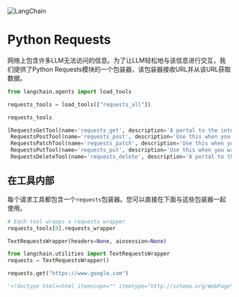 

<Head>
  <script>
    {
      `(function() {
         var _hmt = _hmt || [];
(function() {
  var hm = document.createElement("script");
  hm.src = "https://hm.baidu.com/hm.js?e60fb290e204e04c5cb6f79b0ac1e697";
  var s = document.getElementsByTagName("script")[0]; 
  s.parentNode.insertBefore(hm, s);
})();
       })();`
    }
  </script>
</Head>

![LangChain](https://pica.zhimg.com/50/v2-56e8bbb52aa271012541c1fe1ceb11a2_r.gif)



Python Requests
=================


网络上包含许多LLM无法访问的信息。为了让LLM轻松地与该信息进行交互，我们提供了Python Requests模块的一个包装器，该包装器接收URL并从该URL获取数据。
```  python
from langchain.agents import load_tools

requests_tools = load_tools(["requests_all"])

```

```  python
requests_tools

```

```  python
[RequestsGetTool(name='requests_get', description='A portal to the internet. Use this when you need to get specific content from a website. Input should be a  url (i.e. https://www.google.com). The output will be the text response of the GET request.', args_schema=None, return_direct=False, verbose=False, callbacks=None, callback_manager=None, requests_wrapper=TextRequestsWrapper(headers=None, aiosession=None)),
 RequestsPostTool(name='requests_post', description='Use this when you want to POST to a website.\n    Input should be a json string with two keys: "url" and "data".\n    The value of "url" should be a string, and the value of "data" should be a dictionary of \n    key-value pairs you want to POST to the url.\n    Be careful to always use double quotes for strings in the json string\n    The output will be the text response of the POST request.\n    ', args_schema=None, return_direct=False, verbose=False, callbacks=None, callback_manager=None, requests_wrapper=TextRequestsWrapper(headers=None, aiosession=None)),
 RequestsPatchTool(name='requests_patch', description='Use this when you want to PATCH to a website.\n    Input should be a json string with two keys: "url" and "data".\n    The value of "url" should be a string, and the value of "data" should be a dictionary of \n    key-value pairs you want to PATCH to the url.\n    Be careful to always use double quotes for strings in the json string\n    The output will be the text response of the PATCH request.\n    ', args_schema=None, return_direct=False, verbose=False, callbacks=None, callback_manager=None, requests_wrapper=TextRequestsWrapper(headers=None, aiosession=None)),
 RequestsPutTool(name='requests_put', description='Use this when you want to PUT to a website.\n    Input should be a json string with two keys: "url" and "data".\n    The value of "url" should be a string, and the value of "data" should be a dictionary of \n    key-value pairs you want to PUT to the url.\n    Be careful to always use double quotes for strings in the json string.\n    The output will be the text response of the PUT request.\n    ', args_schema=None, return_direct=False, verbose=False, callbacks=None, callback_manager=None, requests_wrapper=TextRequestsWrapper(headers=None, aiosession=None)),
 RequestsDeleteTool(name='requests_delete', description='A portal to the internet. Use this when you need to make a DELETE request to a URL. Input should be a specific url, and the output will be the text response of the DELETE request.', args_schema=None, return_direct=False, verbose=False, callbacks=None, callback_manager=None, requests_wrapper=TextRequestsWrapper(headers=None, aiosession=None))]

```

在工具内部
-------------------

每个请求工具都包含一个`requests`包装器。您可以直接在下面与这些包装器一起使用。

```  python
# Each tool wrapps a requests wrapper
requests_tools[0].requests_wrapper

```

```  python
TextRequestsWrapper(headers=None, aiosession=None)

```

```  python
from langchain.utilities import TextRequestsWrapper
requests = TextRequestsWrapper()

```

```  python
requests.get("https://www.google.com")

```

```  python
'<!doctype html><html itemscope="" itemtype="http://schema.org/WebPage" lang="en"><head><meta content="Search the world\'s information, including webpages, images, videos and more. Google has many special features to help you find exactly what you\'re looking for." name="description"><meta content="noodp" name="robots"><meta content="text/html; charset=UTF-8" http-equiv="Content-Type"><meta content="/images/branding/googleg/1x/googleg_standard_color_128dp.png" itemprop="image"><title>Google</title><script nonce="MXrF0nnIBPkxBza4okrgPA">(function(){window.google={kEI:\'TA9QZOa5EdTakPIPuIad-Ac\',kEXPI:\'0,1359409,6059,206,4804,2316,383,246,5,1129120,1197768,626,380097,16111,28687,22431,1361,12319,17581,4997,13228,37471,7692,2891,3926,213,7615,606,50058,8228,17728,432,3,346,1244,1,16920,2648,4,1528,2304,29062,9871,3194,13658,2980,1457,16786,5803,2554,4094,7596,1,42154,2,14022,2373,342,23024,6699,31123,4568,6258,23418,1252,5835,14967,4333,4239,3245,445,2,2,1,26632,239,7916,7321,60,2,3,15965,872,7830,1796,10008,7,1922,9779,36154,6305,2007,17765,427,20136,14,82,2730,184,13600,3692,109,2412,1548,4308,3785,15175,3888,1515,3030,5628,478,4,9706,1804,7734,2738,1853,1032,9480,2995,576,1041,5648,3722,2058,3048,2130,2365,662,476,958,87,111,5807,2,975,1167,891,3580,1439,1128,7343,426,249,517,95,1102,14,696,1270,750,400,2208,274,2776,164,89,119,204,139,129,1710,2505,320,3,631,439,2,300,1645,172,1783,784,169,642,329,401,50,479,614,238,757,535,717,102,2,739,738,44,232,22,442,961,45,214,383,567,500,487,151,120,256,253,179,673,2,102,2,10,535,123,135,1685,5206695,190,2,20,50,198,5994221,2804424,3311,141,795,19735,1,1,346,5008,7,13,10,24,31,2,39,1,5,1,16,7,2,41,247,4,9,7,9,15,4,4,121,24,23944834,4042142,1964,16672,2894,6250,15739,1726,647,409,837,1411438,146986,23612960,7,84,93,33,101,816,57,532,163,1,441,86,1,951,73,31,2,345,178,243,472,2,148,962,455,167,178,29,702,1856,288,292,805,93,137,68,416,177,292,399,55,95,2566\',kBL:\'hw1A\',kOPI:89978449};google.sn=\'webhp\';google.kHL=\'en\';})();(function(){\nvar h=this||self;function l(){return void 0!==window.google&&void 0!==window.google.kOPI&&0!==window.google.kOPI?window.google.kOPI:null};var m,n=[];function p(a){for(var b;a&&(!a.getAttribute||!(b=a.getAttribute("eid")));)a=a.parentNode;return b||m}function q(a){for(var b=null;a&&(!a.getAttribute||!(b=a.getAttribute("leid")));)a=a.parentNode;return b}function r(a){/^http:/i.test(a)&&"https:"===window.location.protocol&&(google.ml&&google.ml(Error("a"),!1,{src:a,glmm:1}),a="");return a}\nfunction t(a,b,c,d,k){var e="";-1===b.search("&ei=")&&(e="&ei="+p(d),-1===b.search("&lei=")&&(d=q(d))&&(e+="&lei="+d));d="";var g=-1===b.search("&cshid=")&&"slh"!==a,f=[];f.push(["zx",Date.now().toString()]);h._cshid&&g&&f.push(["cshid",h._cshid]);c=c();null!=c&&f.push(["opi",c.toString()]);for(c=0;c<f.length;c++){if(0===c||0<c)d+="&";d+=f[c][0]+"="+f[c][1]}return"/"+(k||"gen_204")+"?atyp=i&ct="+String(a)+"&cad="+(b+e+d)};m=google.kEI;google.getEI=p;google.getLEI=q;google.ml=function(){return null};google.log=function(a,b,c,d,k,e){e=void 0===e?l:e;c||(c=t(a,b,e,d,k));if(c=r(c)){a=new Image;var g=n.length;n[g]=a;a.onerror=a.onload=a.onabort=function(){delete n[g]};a.src=c}};google.logUrl=function(a,b){b=void 0===b?l:b;return t("",a,b)};}).call(this);(function(){google.y={};google.sy=[];google.x=function(a,b){if(a)var c=a.id;else{do c=Math.random();while(google.y[c])}google.y[c]=[a,b];return!1};google.sx=function(a){google.sy.push(a)};google.lm=[];google.plm=function(a){google.lm.push.apply(google.lm,a)};google.lq=[];google.load=function(a,b,c){google.lq.push([[a],b,c])};google.loadAll=function(a,b){google.lq.push([a,b])};google.bx=!1;google.lx=function(){};}).call(this);google.f={};(function(){\ndocument.documentElement.addEventListener("submit",function(b){var a;if(a=b.target){var c=a.getAttribute("data-submitfalse");a="1"===c||"q"===c&&!a.elements.q.value?!0:!1}else a=!1;a&&(b.preventDefault(),b.stopPropagation())},!0);document.documentElement.addEventListener("click",function(b){var a;a:{for(a=b.target;a&&a!==document.documentElement;a=a.parentElement)if("A"===a.tagName){a="1"===a.getAttribute("data-nohref");break a}a=!1}a&&b.preventDefault()},!0);}).call(this);</script><style>#gbar,#guser{font-size:13px;padding-top:1px !important;}#gbar{height:22px}#guser{padding-bottom:7px !important;text-align:right}.gbh,.gbd{border-top:1px solid #c9d7f1;font-size:1px}.gbh{height:0;position:absolute;top:24px;width:100%}@media all{.gb1{height:22px;margin-right:.5em;vertical-align:top}#gbar{float:left}}a.gb1,a.gb4{text-decoration:underline !important}a.gb1,a.gb4{color:#00c !important}.gbi .gb4{color:#dd8e27 !important}.gbf .gb4{color:#900 !important}\n</style><style>body,td,a,p,.h{font-family:arial,sans-serif}body{margin:0;overflow-y:scroll}#gog{padding:3px 8px 0}td{line-height:.8em}.gac_m td{line-height:17px}form{margin-bottom:20px}.h{color:#1558d6}em{font-weight:bold;font-style:normal}.lst{height:25px;width:496px}.gsfi,.lst{font:18px arial,sans-serif}.gsfs{font:17px arial,sans-serif}.ds{display:inline-box;display:inline-block;margin:3px 0 4px;margin-left:4px}input{font-family:inherit}body{background:#fff;color:#000}a{color:#4b11a8;text-decoration:none}a:hover,a:active{text-decoration:underline}.fl a{color:#1558d6}a:visited{color:#4b11a8}.sblc{padding-top:5px}.sblc a{display:block;margin:2px 0;margin-left:13px;font-size:11px}.lsbb{background:#f8f9fa;border:solid 1px;border-color:#dadce0 #70757a #70757a #dadce0;height:30px}.lsbb{display:block}#WqQANb a{display:inline-block;margin:0 12px}.lsb{background:url(/images/nav_logo229.png) 0 -261px repeat-x;border:none;color:#000;cursor:pointer;height:30px;margin:0;outline:0;font:15px arial,sans-serif;vertical-align:top}.lsb:active{background:#dadce0}.lst:focus{outline:none}</style><script nonce="MXrF0nnIBPkxBza4okrgPA">(function(){window.google.erd={jsr:1,bv:1785,de:true};\nvar h=this||self;var k,l=null!=(k=h.mei)?k:1,n,p=null!=(n=h.sdo)?n:!0,q=0,r,t=google.erd,v=t.jsr;google.ml=function(a,b,d,m,e){e=void 0===e?2:e;b&&(r=a&&a.message);if(google.dl)return google.dl(a,e,d),null;if(0>v){window.console&&console.error(a,d);if(-2===v)throw a;b=!1}else b=!a||!a.message||"Error loading script"===a.message||q>=l&&!m?!1:!0;if(!b)return null;q++;d=d||{};b=encodeURIComponent;var c="/gen_204?atyp=i&ei="+b(google.kEI);google.kEXPI&&(c+="&jexpid="+b(google.kEXPI));c+="&srcpg="+b(google.sn)+"&jsr="+b(t.jsr)+"&bver="+b(t.bv);var f=a.lineNumber;void 0!==f&&(c+="&line="+f);var g=\na.fileName;g&&(0<g.indexOf("-extension:/")&&(e=3),c+="&script="+b(g),f&&g===window.location.href&&(f=document.documentElement.outerHTML.split("\\n")[f],c+="&cad="+b(f?f.substring(0,300):"No script found.")));c+="&jsel="+e;for(var u in d)c+="&",c+=b(u),c+="=",c+=b(d[u]);c=c+"&emsg="+b(a.name+": "+a.message);c=c+"&jsst="+b(a.stack||"N/A");12288<=c.length&&(c=c.substr(0,12288));a=c;m||google.log(0,"",a);return a};window.onerror=function(a,b,d,m,e){r!==a&&(a=e instanceof Error?e:Error(a),void 0===d||"lineNumber"in a||(a.lineNumber=d),void 0===b||"fileName"in a||(a.fileName=b),google.ml(a,!1,void 0,!1,"SyntaxError"===a.name||"SyntaxError"===a.message.substring(0,11)||-1!==a.message.indexOf("Script error")?3:0));r=null;p&&q>=l&&(window.onerror=null)};})();</script></head><body bgcolor="#fff"><script nonce="MXrF0nnIBPkxBza4okrgPA">(function(){var src=\'/images/nav_logo229.png\';var iesg=false;document.body.onload = function(){window.n && window.n();if (document.images){new Image().src=src;}\nif (!iesg){document.f&&document.f.q.focus();document.gbqf&&document.gbqf.q.focus();}\n}\n})();</script><div id="mngb"><div id=gbar><nobr><b class=gb1>Search</b> <a class=gb1 href="https://www.google.com/imghp?hl=en&tab=wi">Images</a> <a class=gb1 href="https://maps.google.com/maps?hl=en&tab=wl">Maps</a> <a class=gb1 href="https://play.google.com/?hl=en&tab=w8">Play</a> <a class=gb1 href="https://www.youtube.com/?tab=w1">YouTube</a> <a class=gb1 href="https://news.google.com/?tab=wn">News</a> <a class=gb1 href="https://mail.google.com/mail/?tab=wm">Gmail</a> <a class=gb1 href="https://drive.google.com/?tab=wo">Drive</a> <a class=gb1 style="text-decoration:none" href="https://www.google.com/intl/en/about/products?tab=wh"><u>More</u> &raquo;</a></nobr></div><div id=guser width=100%><nobr><span id=gbn class=gbi></span><span id=gbf class=gbf></span><span id=gbe></span><a href="http://www.google.com/history/optout?hl=en" class=gb4>Web History</a> | <a  href="/preferences?hl=en" class=gb4>Settings</a> | <a target=_top id=gb_70 href="https://accounts.google.com/ServiceLogin?hl=en&passive=true&continue=https://www.google.com/&ec=GAZAAQ" class=gb4>Sign in</a></nobr></div><div class=gbh style=left:0></div><div class=gbh style=right:0></div></div><center><br clear="all" id="lgpd"><div id="lga"><img alt="Google" height="92" src="/images/branding/googlelogo/1x/googlelogo_white_background_color_272x92dp.png" style="padding:28px 0 14px" width="272" id="hplogo"><br><br></div><form action="/search" name="f"><table cellpadding="0" cellspacing="0"><tr valign="top"><td width="25%">&nbsp;</td><td align="center" nowrap=""><input name="ie" value="ISO-8859-1" type="hidden"><input value="en" name="hl" type="hidden"><input name="source" type="hidden" value="hp"><input name="biw" type="hidden"><input name="bih" type="hidden"><div class="ds" style="height:32px;margin:4px 0"><input class="lst" style="margin:0;padding:5px 8px 0 6px;vertical-align:top;color:#000" autocomplete="off" value="" title="Google Search" maxlength="2048" name="q" size="57"></div><br style="line-height:0"><span class="ds"><span class="lsbb"><input class="lsb" value="Google Search" name="btnG" type="submit"></span></span><span class="ds"><span class="lsbb"><input class="lsb" id="tsuid_1" value="I\'m Feeling Lucky" name="btnI" type="submit"><script nonce="MXrF0nnIBPkxBza4okrgPA">(function(){var id=\'tsuid_1\';document.getElementById(id).onclick = function(){if (this.form.q.value){this.checked = 1;if (this.form.iflsig)this.form.iflsig.disabled = false;}\nelse top.location=\'/doodles/\';};})();</script><input value="AOEireoAAAAAZFAdXGKCXWBK5dlWxPhh8hNPQz1s9YT6" name="iflsig" type="hidden"></span></span></td><td class="fl sblc" align="left" nowrap="" width="25%"><a href="/advanced_search?hl=en&amp;authuser=0">Advanced search</a></td></tr></table><input id="gbv" name="gbv" type="hidden" value="1"><script nonce="MXrF0nnIBPkxBza4okrgPA">(function(){var a,b="1";if(document&&document.getElementById)if("undefined"!=typeof XMLHttpRequest)b="2";else if("undefined"!=typeof ActiveXObject){var c,d,e=["MSXML2.XMLHTTP.6.0","MSXML2.XMLHTTP.3.0","MSXML2.XMLHTTP","Microsoft.XMLHTTP"];for(c=0;d=e[c++];)try{new ActiveXObject(d),b="2"}catch(h){}}a=b;if("2"==a&&-1==location.search.indexOf("&gbv=2")){var f=google.gbvu,g=document.getElementById("gbv");g&&(g.value=a);f&&window.setTimeout(function(){location.href=f},0)};}).call(this);</script></form><div id="gac_scont"></div><div style="font-size:83%;min-height:3.5em"><br><div id="prm"><style>.szppmdbYutt__middle-slot-promo{font-size:small;margin-bottom:32px}.szppmdbYutt__middle-slot-promo a.ZIeIlb{display:inline-block;text-decoration:none}.szppmdbYutt__middle-slot-promo img{border:none;margin-right:5px;vertical-align:middle}</style><div class="szppmdbYutt__middle-slot-promo" data-ved="0ahUKEwjmj7fr6dT-AhVULUQIHThDB38QnIcBCAQ"><a class="NKcBbd" href="https://www.google.com/url?q=https://blog.google/outreach-initiatives/diversity/asian-pacific-american-heritage-month-2023/%3Futm_source%3Dhpp%26utm_medium%3Downed%26utm_campaign%3Dapahm&amp;source=hpp&amp;id=19035152&amp;ct=3&amp;usg=AOvVaw1zrN82vzhoWl4hz1zZ4gLp&amp;sa=X&amp;ved=0ahUKEwjmj7fr6dT-AhVULUQIHThDB38Q8IcBCAU" rel="nofollow">Celebrate Asian Pacific American Heritage Month with Google</a></div></div></div><span id="footer"><div style="font-size:10pt"><div style="margin:19px auto;text-align:center" id="WqQANb"><a href="/intl/en/ads/">Advertising</a><a href="/services/">Business Solutions</a><a href="/intl/en/about">About Google</a></div></div><p style="font-size:8pt;color:#70757a">&copy; 2023 - <a href="/intl/en/policies/privacy/">Privacy</a> - <a href="/intl/en/policies/terms/">Terms</a></p></span></center><script nonce="MXrF0nnIBPkxBza4okrgPA">(function(){window.google.cdo={height:757,width:1440};(function(){var a=window.innerWidth,b=window.innerHeight;if(!a||!b){var c=window.document,d="CSS1Compat"==c.compatMode?c.documentElement:c.body;a=d.clientWidth;b=d.clientHeight}a&&b&&(a!=google.cdo.width||b!=google.cdo.height)&&google.log("","","/client_204?&atyp=i&biw="+a+"&bih="+b+"&ei="+google.kEI);}).call(this);})();</script> <script nonce="MXrF0nnIBPkxBza4okrgPA">(function(){google.xjs={ck:\'xjs.hp.vUsZk7fd8do.L.X.O\',cs:\'ACT90oF8ktm8JGoaZ23megDhHoJku7YaGw\',excm:[]};})();</script>  <script nonce="MXrF0nnIBPkxBza4okrgPA">(function(){var u=\'/xjs/_/js/k\\x3dxjs.hp.en.q0lHXBfs9JY.O/am\\x3dAAAA6AQAUABgAQ/d\\x3d1/ed\\x3d1/rs\\x3dACT90oE3ek6-fjkab6CsTH0wUEUUPhnExg/m\\x3dsb_he,d\';var amd=0;\nvar e=this||self,f=function(c){return c};var h;var n=function(c,g){this.g=g===l?c:""};n.prototype.toString=function(){return this.g+""};var l={};\nfunction p(){var c=u,g=function(){};google.lx=google.stvsc?g:function(){google.timers&&google.timers.load&&google.tick&&google.tick("load","xjsls");var a=document;var b="SCRIPT";"application/xhtml+xml"===a.contentType&&(b=b.toLowerCase());b=a.createElement(b);a=null===c?"null":void 0===c?"undefined":c;if(void 0===h){var d=null;var m=e.trustedTypes;if(m&&m.createPolicy){try{d=m.createPolicy("goog#html",{createHTML:f,createScript:f,createScriptURL:f})}catch(r){e.console&&e.console.error(r.message)}h=\nd}else h=d}a=(d=h)?d.createScriptURL(a):a;a=new n(a,l);b.src=a instanceof n&&a.constructor===n?a.g:"type_error:TrustedResourceUrl";var k,q;(k=(a=null==(q=(k=(b.ownerDocument&&b.ownerDocument.defaultView||window).document).querySelector)?void 0:q.call(k,"script[nonce]"))?a.nonce||a.getAttribute("nonce")||"":"")&&b.setAttribute("nonce",k);document.body.appendChild(b);google.psa=!0;google.lx=g};google.bx||google.lx()};google.xjsu=u;e._F_jsUrl=u;setTimeout(function(){0<amd?google.caft(function(){return p()},amd):p()},0);})();window._ = window._ || {};window._DumpException = _._DumpException = function(e){throw e;};window._s = window._s || {};_s._DumpException = _._DumpException;window._qs = window._qs || {};_qs._DumpException = _._DumpException;function _F_installCss(c){}\n(function(){google.jl={blt:\'none\',chnk:0,dw:false,dwu:true,emtn:0,end:0,ico:false,ikb:0,ine:false,injs:\'none\',injt:0,injth:0,injv2:false,lls:\'default\',pdt:0,rep:0,snet:true,strt:0,ubm:false,uwp:true};})();(function(){var pmc=\'{\\x22d\\x22:{},\\x22sb_he\\x22:{\\x22agen\\x22:true,\\x22cgen\\x22:true,\\x22client\\x22:\\x22heirloom-hp\\x22,\\x22dh\\x22:true,\\x22ds\\x22:\\x22\\x22,\\x22fl\\x22:true,\\x22host\\x22:\\x22google.com\\x22,\\x22jsonp\\x22:true,\\x22msgs\\x22:{\\x22cibl\\x22:\\x22Clear Search\\x22,\\x22dym\\x22:\\x22Did you mean:\\x22,\\x22lcky\\x22:\\x22I\\\\u0026#39;m Feeling Lucky\\x22,\\x22lml\\x22:\\x22Learn more\\x22,\\x22psrc\\x22:\\x22This search was removed from your \\\\u003Ca href\\x3d\\\\\\x22/history\\\\\\x22\\\\u003EWeb History\\\\u003C/a\\\\u003E\\x22,\\x22psrl\\x22:\\x22Remove\\x22,\\x22sbit\\x22:\\x22Search by image\\x22,\\x22srch\\x22:\\x22Google Search\\x22},\\x22ovr\\x22:{},\\x22pq\\x22:\\x22\\x22,\\x22rfs\\x22:[],\\x22sbas\\x22:\\x220 3px 8px 0 rgba(0,0,0,0.2),0 0 0 1px rgba(0,0,0,0.08)\\x22,\\x22stok\\x22:\\x22C3TIBpTor6RHJfEIn2nbidnhv50\\x22}}\';google.pmc=JSON.parse(pmc);})();</script>       </body></html>'

```

